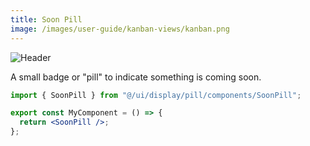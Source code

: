 ```yaml
---
title: Soon Pill
image: /images/user-guide/kanban-views/kanban.png
---
```

<Frame>
  <img src="/images/user-guide/kanban-views/kanban.png" alt="Header" />
</Frame>

A small badge or "pill" to indicate something is coming soon. 

```jsx
import { SoonPill } from "@/ui/display/pill/components/SoonPill";

export const MyComponent = () => {
  return <SoonPill />;
};
```


